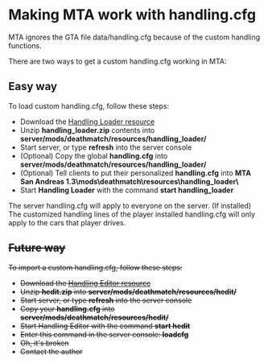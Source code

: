 =Making MTA work with handling.cfg=

MTA ignores the GTA file data/handling.cfg because of the custom handling functions.

There are two ways to get a custom handling.cfg working in MTA:

==Easy way==
To load custom handling.cfg, follow these steps:

* Download the [http://nightly.mtasa.com/files/res/handling_loader.zip Handling Loader resource]
* Unzip '''handling_loader.zip''' contents into '''server/mods/deathmatch/resources/handling_loader/'''
* Start server, or type '''refresh''' into the server console
* (Optional) Copy the global '''handling.cfg''' into '''server/mods/deathmatch/resources/handling_loader/'''
* (Optional) Tell clients to put their personalized '''handling.cfg''' into '''MTA San Andreas 1.3\mods\deathmatch\resources\handling_loader\'''
* Start '''Handling Loader''' with the command '''start handling_loader'''

The server handling.cfg will apply to everyone on the server. (If installed)<br>
The customized handling lines of the player installed handling.cfg will only apply to the cars that player drives.


==<span style="text-decoration: line-through;">Future way==
<span style="text-decoration: line-through;">To import a custom handling.cfg, follow these steps:

* <span style="text-decoration: line-through;">Download the [http://community.multitheftauto.com/index.php?p=resources&s=details&id=3716 Handling Editor resource]
* <span style="text-decoration: line-through;">Unzip '''hedit.zip''' into '''server/mods/deathmatch/resources/hedit/'''
* <span style="text-decoration: line-through;">Start server, or type '''refresh''' into the server console
* <span style="text-decoration: line-through;">Copy your '''handling.cfg''' into '''server/mods/deathmatch/resources/hedit/'''
* <span style="text-decoration: line-through;">Start Handling Editor with the command '''start hedit'''
* <span style="text-decoration: line-through;">Enter this command in the server console: '''loadcfg'''
* <span style="text-decoration: line-through;">Oh, it's broken
* <span style="text-decoration: line-through;">Contact the author